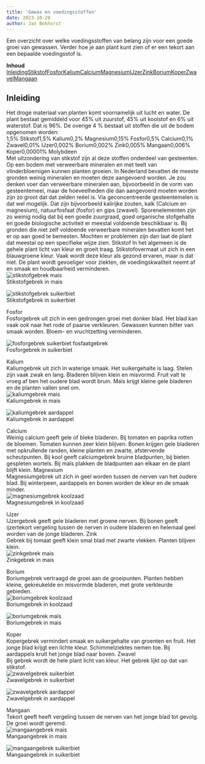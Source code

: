 ```yaml
---
title: 'Gewas en voedingsstoffen'
date: 2023-10-28
author: Jan Bokhorst
---
```


Een overzicht over welke voedingsstoffen van belang zijn voor een goede groei van gewassen. Verder hoe je aan plant kunt zien of er een tekort aan een bepaalde voedingsstof is.

  
**Inhoud**  
[Inleiding](gewas-en-voedingsstoffen.html#vo)[Stikstof](gewas-en-voedingsstoffen.html#st)[Fosfor](gewas-en-voedingsstoffen.html#fo)[Kalium](gewas-en-voedingsstoffen.html#ka)[Calcium](gewas-en-voedingsstoffen.html#ca)[Magnesium](gewas-en-voedingsstoffen.html#mg)[IJzer](gewas-en-voedingsstoffen.html#fe)[Zink](gewas-en-voedingsstoffen.html#zn)[Borium](gewas-en-voedingsstoffen.html#bo)[Koper](gewas-en-voedingsstoffen.html#ko)[Zwavel](gewas-en-voedingsstoffen.html#zw)[Mangaan](gewas-en-voedingsstoffen.html#mg) 

## Inleiding

  

Het droge materiaal van planten komt voornamelijk uit lucht en water. De plant bestaat gemiddeld voor 45% uit zuurstof, 45% uit koolstof en 6% uit waterstof. Dat is 96%. De overige 4 % bestaat uit stoffen die uit de bodem opgenomen worden:  
1,5% Stikstof1,5% Kalium0,2% Magnesium0,15% Fosfor0,5% Calcium0,1% Zwavel0,01% IJzer0,002% Borium0,002% Zink0,005% Mangaan0,006% Koper0,00001% Molybdeen  
Met uitzondering van stikstof zijn al deze stoffen onderdeel van gesteenten. Op een bodem met verweerbare mineralen en met teelt van vlinderbloemigen kunnen planten groeien. In Nederland bevatten de meeste gronden weinig mineralen en moeten deze aangevoerd worden. Je zou denken voer dan verweerbare mineralen aan, bijvoorbeeld in de vorm van gesteentemeel, maar de hoeveelheden die dan aangevoerd moeten worden zijn zo groot dat dat zelden reëel is. Via geconcentreerde gesteentemelen is dat wel mogelijk. Dat zijn bijvoorbeeld kalirijke zouten, kalk (Calcium en magnesium), natuurfosfaat (fosfor) en gips (zwavel). Sporenelementen zijn zo weinig nodig dat bij een goede zuurgraad, goed organische stofgehalte en goede biologische activiteit er meestal voldoende beschikbaar is. Bij gronden die niet zelf voldoende verweerbare mineralen bevatten komt het er op aan goed te bemesten. Mochten er problemen zijn dan laat de plant dat meestal op een specifieke wijze zien. Stikstof In het algemeen is de gehele plant licht van kleur en groeit traag. Stikstofovermaat uit zich in een blauwgroene kleur. Vaak wordt deze kleur als gezond ervaren, maar is dat niet. De plant wordt gevoeliger voor ziekten, de voedingskwaliteit neemt af en smaak en houdbaarheid verminderen.   
![stikstofgebrek mais](../img/maisngebrek-1920w.jpg)   
Stikstofgebrek in mais

 

  
![stikstofgebrek suikerbiet](../img/ngebrekbiet-1920w.jpg)   
Stikstofgebrek in suikerbiet

 

Fosfor  
Fosforgebrek uit zich in een gedrongen groei met donker blad. Het blad kan vaak ook naar het rode of paarse verkleuren. Gewassen kunnen bitter van smaak worden. Bloem- en vruchtzetting verminderen.  
  
   
![fosforgebrek suikerbiet fosfaatgebrek](../img/D0691-1920w.jpg)   
Fosforgebrek in suikerbiet

 

Kalium  
Kaliumgebrek uit zich in waterige smaak. Het suikergehalte is laag. Stelen zijn vaak zwak en lang. Bladeren blijven klein en misvormd. Fruit valt te vroeg af ben het oudere blad wordt bruin. Maïs krijgt kleine gele bladeren en de planten vallen snel om.   
![kaliumgebrek mais](../img/M0689-1920w.jpg)   
Kaliumgebrek in mais

 

  
![kaliumgebrek aardappel](../img/M2294-1920w.jpg)   
Kaliumgebrek in aardappel

 

Calcium  
Weinig calcium geeft gele of bleke bladeren. Bij tomaten en paprika rotten de bloemen. Tomaten kunnen zeer klein blijven. Bonen krijgen gele bladeren met opkrullende randen, kleine planten en zwarte, afstervende scheutpunten. Bij kool geeft calciumgebrek bruine bladpunten, bij bieten gespleten wortels. Bij maïs plakken de bladpunten aan elkaar en de plant blijft klein. Magnesium  
Magnesiumgebrek uit zich in geel worden tussen de nerven van het oudere blad. Bij winterpeen, aardappels en bonen worden de kleur en de smaak minder.   
![magnesiumgebrek koolzaad](../img/M1034-1920w.jpg)   
Magnesiumgebrek in koolzaad

 

IJzer  
IJzergebrek geeft gele bladeren met groene nerven. Bij bonen geeft ijzertekort vergeling tussen de nerven in oudere bladeren en helemaal geel worden van de jonge bladeren. Zink  
Gebrek bij tomaat geeft klein smal blad met zwarte vlekken. Planten blijven klein.   
![zinkgebrek mais](../img/K0443-1920w.jpg)   
Zinkgebrek in mais

 

Borium  
Boriumgebrek vertraagd de groei aan de groeipunten. Planten hebben kleine, gekreukelde en misvormde bladeren, met grote verkleurde gebieden.   
![boriumgebrek koolzaad](../img/M1033-1920w.jpg)   
Boriumgebrek in koolzaad

 

  
![boriumgebrek mais](../img/k1598_custom-1920w.jpg)   
Boriumgebrek in mais

 

Koper  
Kopergebrek vermindert smaak en suikergehalte van groenten en fruit. Het jonge blad krijgt een lichte kleur. Schimmelziektes nemen toe. Bij aardappels krult het jonge blad naar boven. Zwavel  
Bij gebrek wordt de hele plant licht van kleur. Het gebrek lijkt op dat van stikstof.   
![zwavelgebrek suikerbiet](../img/K1272-1920w.jpg)   
Zwavelgebrek in suikerbiet

 

  
![zwavelgebrek aardappel](../img/M2207-1920w.jpg)   
Zwavelgebrek in aardappel

 

Mangaan  
Tekort geeft heeft vergeling tussen de nerven van het jonge blad tot gevolg. De groei wordt geremd.   
![mangaangebrek mais](../img/K0433-1920w.jpg)   
Mangaangebrek in mais

 

  
![mangaangebrek suikerbiet](../img/K0455-1920w.jpg)   
Mangaangebrek in suikerbiet

 




